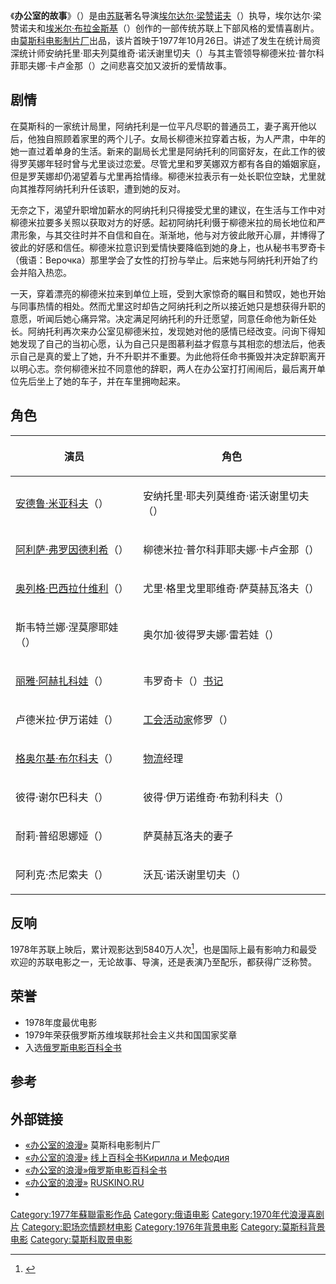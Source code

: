 {{Infobox Film
| color                 =
| name                  = 办公室的故事
| original_name         = {{lang|ru|Служебный роман}}
| image                 = sluj.jpg
| caption               = 
| director              = [[埃尔达尔·梁赞诺夫|埃尔达尔·梁赞诺夫]]
| producer              = 
| producer_2            = 
| writer                = 埃尔达尔·梁赞诺夫<br>[[埃米尔·布拉金斯基|埃米尔·布拉金斯基]]
| screenplay            = 
| story                 = 
| based_on              = 
| narrator              = 
| production_supervisor = 
| starring              = [[安德鲁·米亚科夫|安德鲁·米亚科夫]]<br>[[阿利萨·弗罗因德利希|阿利萨·弗罗因德利希]]<br>[[奥列格·巴西拉什维利|奥列格·巴西拉什维利]] 
| sec-title             = 
| endtheme              = 
| music                 = [[安德烈·彼得罗夫|安德烈·彼得罗夫]]
| cinematography        = [[弗拉基米尔·Нахабцев|弗拉基米尔·Нахабцев]]
| editing               = 
| studio                = 
| distributor           = 
| released              = 1977.10.26
| issue date            = 
| runtime               = 157 分钟
| country               = 苏联
| language              = 俄语
| website               = http://cinema.mosfilm.ru/
| budget                = 500.000 [[苏联卢布|卢布]]
| gross                 = 
| preceded_by           = 
| followed_by           = 
| cn_name               = 
| hk_name               = 
| mo_name               = 
| tw_name               = 
| sg_name               = 
| sarft_id              = 
}}
《'''办公室的故事'''》（{{lang-ru|Служебный роман}}）是由[[苏联|苏联]]著名导演[[埃尔达尔·梁赞诺夫|埃尔达尔·梁赞诺夫]]（{{lang-ru|Эльдар Рязанов}}）执导，埃尔达尔·梁赞诺夫和[[埃米尔·布拉金斯基|埃米尔·布拉金斯基]]（{{lang-ru|Эмиль Брагинский}}）创作的一部传统苏联上下部风格的爱情喜剧片。由[[莫斯科电影制片厂|莫斯科电影制片厂]]出品，该片首映于1977年10月26日。讲述了发生在统计局资深统计师安纳托里·耶夫列莫维奇·诺沃谢里切夫（{{lang-ru|Анатолий Ефремович Новосельцев}}）与其主管领导柳德米拉·普尔科菲耶夫娜·卡卢金那（{{lang-ru|Людмила Прокофьевна Калугина}}）之间悲喜交加又波折的爱情故事。

== 剧情 ==
在莫斯科的一家统计局里，阿纳托利是一位平凡尽职的普通员工，妻子离开他以后，他独自照顾着家里的两个儿子。女局长柳德米拉穿着古板，为人严肃，中年的她一直过着单身的生活。新来的副局长尤里是阿纳托利的同窗好友，在此工作的彼得罗芙娜年轻时曾与尤里谈过恋爱。尽管尤里和罗芙娜双方都有各自的婚姻家庭，但是罗芙娜却仍渴望着与尤里再拾情缘。柳德米拉表示有一处长职位空缺，尤里就向其推荐阿纳托利升任该职，遭到她的反对。

无奈之下，渴望升职增加薪水的阿纳托利只得接受尤里的建议，在生活与工作中对柳德米拉要多关照以获取对方的好感。起初阿纳托利慑于柳德米拉的局长地位和严肃形象，与其交往时并不自信和自在。渐渐地，他与对方彼此敞开心扉，并博得了彼此的好感和信任。柳德米拉意识到爱情快要降临到她的身上，也从秘书韦罗奇卡（俄语：Верочка）那里学会了女性的打扮与举止。后来她与阿纳托利开始了约会并陷入热恋。

一天，穿着漂亮的柳德米拉来到单位上班，受到大家惊奇的瞩目和赞叹，她也开始与同事热情的相处。然而尤里这时却告之阿纳托利之所以接近她只是想获得升职的意愿，听闻后她心痛异常。决定满足阿纳托利的升迁愿望，同意任命他为新任处长。阿纳托利再次来办公室见柳德米拉，发现她对他的感情已经改变。问询下得知她发现了自己的当初心愿，认为自己只是图慕利益才假意与其相恋的想法后，他表示自己是真的爱上了她，升不升职并不重要。为此他将任命书撕毁并决定辞职离开以明心志。奈何柳德米拉不同意他的辞职，两人在办公室打打闹闹后，最后离开单位先后坐上了她的车子，并在车里拥吻起来。

==角色==
{| class="wikitable"
|-
! 演员
! 角色
|-
| [[安德鲁·米亚科夫|安德鲁·米亚科夫]]（{{lang-ru|Андрей Мягков}}） || 安纳托里·耶夫列莫维奇·诺沃谢里切夫（{{lang-ru|Анатолий Ефремович Новосельцев}}）
|-
| [[阿利萨·弗罗因德利希|阿利萨·弗罗因德利希]]（{{lang-ru|Алиса Фрейндлих}}） || 柳德米拉·普尔科菲耶夫娜·卡卢金那（{{lang-ru|Людмила Прокофьевна Калугина}}）
|-
| [[奥列格·巴西拉什维利|奥列格·巴西拉什维利]]（{{lang-ru|Олег Басилашвили}}） || 尤里·格里戈里耶维奇·萨莫赫瓦洛夫（{{lang-ru|Юрий Григорьевич Самохвалов}}）
|-
| 斯韦特兰娜·涅莫廖耶娃（{{lang-ru|Светлана Немоляева}}） || 奥尔加·彼得罗夫娜·雷若娃（{{lang-ru|Ольга Петровна Рыжова}}）
|-
|  [[丽雅·阿赫扎科娃|丽雅·阿赫扎科娃]]（{{lang-ru|Лия Ахеджакова}}）|| 韦罗奇卡（{{lang-ru|Верочка}}）[[书记#办公室秘书|书记]] 
|-
| 卢德米拉·伊万诺娃（{{lang-ru|Людмила Иванова}}） || [[工会|工会]][[活动家|活动家]]修罗（{{lang-ru|Шура}}）
|-
| [[格奥尔基·布尔科夫|格奥尔基·布尔科夫]]（{{lang-ru|Георгий Бурков}}） || [[物流|物流]]经理
|-
| 彼得·谢尔巴科夫（{{lang-ru|Петр Щербаков}}） || 彼得·伊万诺维奇·布勃利科夫（{{lang-ru|Петр Иванович Бубликов}}）
|-
| 耐莉·普绍恩娜娅（{{lang-ru|Нелли Пшенная}}）|| 萨莫赫瓦洛夫的妻子
|-
| 阿利克·杰尼索夫（{{lang-ru|Алик Денисов}}） || 沃瓦·诺沃谢里切夫（{{lang-ru|Вова Новосельцев}}）
|}

== 反响 ==
1978年苏联上映后，累计观影达到5840万人次<ref>{{cite web|title=Office Romance at  KinoExpert.ru|publisher=KinoExpert.ru|url=http://www.kinoexpert.ru/index.asp?comm=4&num=306#1|accessdate=2007-12-25|language=ru|archive-date=2007-11-22|archive-url=https://web.archive.org/web/20071122050506/http://www.kinoexpert.ru/index.asp?comm=4&num=306#1|dead-url=no}}</ref>，也是国际上最有影响力和最受欢迎的苏联电影之一，无论故事、导演，还是表演乃至配乐，都获得广泛称赞。

== 荣誉 ==
* 1978年度最优电影
* 1979年荣获俄罗斯苏维埃联邦社会主义共和国国家奖章
* 入选[[俄罗斯电影百科全书|俄罗斯电影百科全书]]

==参考==
<references />

== 外部链接 ==
* [http://cinema.mosfilm.ru/films/film/Sluzhebnyj-roman/slujebniy-roman-1-seriya/ «办公室的浪漫»]{{Wayback|url=http://cinema.mosfilm.ru/films/film/Sluzhebnyj-roman/slujebniy-roman-1-seriya/ |date=20141009215323 }} 莫斯科电影制片厂
* [http://www.megabook.ru/Article.asp?AID=588315 «办公室的浪漫»]{{dead link|date=2017年11月 |bot=InternetArchiveBot |fix-attempted=yes }} [http://www.megabook.ru 线上百科全书Кирилла и Мефодия]{{Wayback|url=http://www.megabook.ru/ |date=20140517194949 }}
* [https://web.archive.org/web/20120501092937/http://www.russiancinema.ru/index.php?e_dept_id=2 «办公室的浪漫»][http://www.russiancinema.ru/ 俄罗斯电影百科全书]{{Wayback|url=http://www.russiancinema.ru/index.php?e_dept_id=2 |date=20120501092937 }}
* [http://ruskino.ru/mov/631 «办公室的浪漫»]{{Wayback|url=http://ruskino.ru/mov/631 |date=20140520220118 }} [http://ruskino.ru/ RUSKINO.RU]{{Wayback|url=http://ruskino.ru/ |date=20140519024955 }}
* {{imdb title | id= 0076727 | title=«Служебный роман»}}

{{DEFAULTSORT:Office Romance}}
[[Category:1977年蘇聯電影作品|Category:1977年蘇聯電影作品]]
[[Category:俄语电影|Category:俄语电影]]
[[Category:1970年代浪漫喜剧片|Category:1970年代浪漫喜剧片]]
[[Category:职场恋情题材电影|Category:职场恋情题材电影]]
[[Category:1976年背景电影|Category:1976年背景电影]]
[[Category:莫斯科背景电影|Category:莫斯科背景电影]]
[[Category:莫斯科取景电影|Category:莫斯科取景电影]]